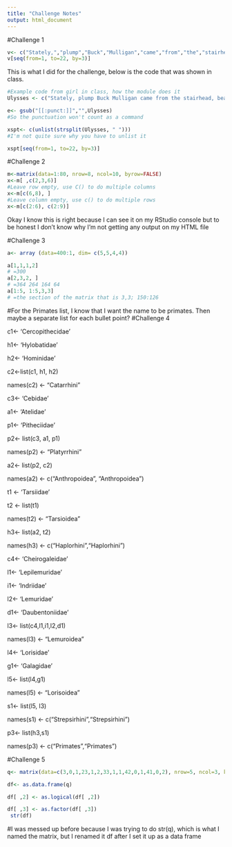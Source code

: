 ```yaml
---
title: "Challenge Notes"
output: html_document
---
```


#Challenge 1

```r
v<- c("Stately,","plump","Buck","Mulligan","came","from","the","stairhead,","bearing","a","bowl","of","lather","on","which","a","mirror","and","a","razor","lay","crossed")
v[seq(from=1, to=22, by=3)] 

```

This is what I did for the challenge, below is the code that was shown in class. 

```r
#Example code from girl in class, how the module does it
Ulysses <- c("Stately, plump Buck Mulligan came from the stairhead, bearing a bowl of lather on which a mirror and a razor lay crossed")

e<- gsub("[[:punct:]]","",Ulysses) 
#So the punctuation won't count as a command

xspt<- c(unlist(strsplit(Ulysses, " ")))
#I'm not quite sure why you have to unlist it

xspt[seq(from=1, to=22, by=3)] 

```



#Challenge 2
```r
m<-matrix(data=1:80, nrow=8, ncol=10, byrow=FALSE)
x<-m[ ,c(2,3,6)]
#Leave row empty, use C() to do multiple columns
x<-m[c(6,8), ]
#Leave column empty, use c() to do multiple rows
x<-m[c(2:6), c(2:9)]

```
Okay I know this is right because I can see it on my RStudio console but to be honest I don't know why I'm not getting any output on my HTML file

 
#Challenge 3
```r
a<- array (data=400:1, dim= c(5,5,4,4))

a[1,1,1,2]
# =300
a[2,3,2, ]
# =364 264 164 64
a[1:5, 1:5,3,3]
# =the section of the matrix that is 3,3; 150:126
```


 
#For the Primates list, I know that I want the name to be primates. Then maybe a separate list for each bullet point? 
#Challenge 4

 c1<- 'Cercopithecidae'
 
 h1<- 'Hylobatidae'
 
 h2<- 'Hominidae'
 
 c2<-list(c1, h1, h2)
 
 names(c2) <- "Catarrhini"
 
 c3<- 'Cebidae'
 
 a1<- 'Atelidae'
 
 p1<- 'Pitheciidae'
 
 p2<- list(c3, a1, p1)
 
 names(p2) <- "Platyrrhini"
 
 a2<- list(p2, c2)
 
 names(a2) <- c("Anthropoidea", "Anthropoidea")
 
 t1 <- 'Tarsiidae'
 
 t2 <- list(t1)
 
 names(t2) <- "Tarsioidea"
 
 h3<- list(a2, t2)
 
 names(h3) <- c("Haplorhini","Haplorhini")
 
 c4<- 'Cheirogaleidae'
 
 l1<- 'Lepilemuridae'
 
 i1<- 'Indriidae'
 
 l2<- 'Lemuridae'
 
 d1<- 'Daubentoniidae'
 
 l3<- list(c4,l1,i1,l2,d1)
 
 names(l3) <- "Lemuroidea"
 
 l4<- 'Lorisidae'
 
 g1<- 'Galagidae'
 
 l5<- list(l4,g1)
 
 names(l5) <- "Lorisoidea"
 
 s1<- list(l5, l3)
 
 names(s1) <- c("Strepsirhini","Strepsirhini")
 
 p3<- list(h3,s1)
 
 names(p3) <- c("Primates","Primates")

#Challenge 5
```r
q<- matrix(data=c(3,0,1,23,1,2,33,1,1,42,0,1,41,0,2), nrow=5, ncol=3, byrow=TRUE)

df<- as.data.frame(q)

df[ ,2] <- as.logical(df[ ,2])

df[ ,3] <- as.factor(df[ ,3])
 str(df)
```

#I was messed up before because I was trying to do str(q), which is what I named the matrix, but I renamed it df after I set it up as a data frame
